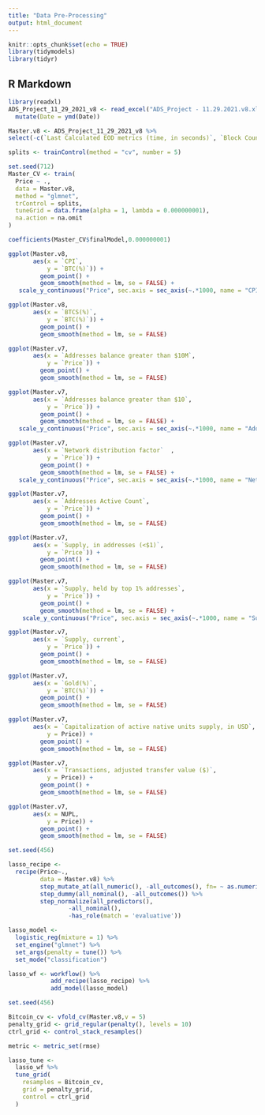 ```yaml
---
title: "Data Pre-Processing"
output: html_document
---
```


```r
knitr::opts_chunk$set(echo = TRUE)
library(tidymodels)
library(tidyr)
```

## R Markdown

```r
library(readxl)
ADS_Project_11_29_2021_v8 <- read_excel("ADS_Project - 11.29.2021.v8.xlsx") %>%
  mutate(Date = ymd(Date))
```

```r
Master.v8 <- ADS_Project_11_29_2021_v8 %>%
select(-c(`Last Calculated EOD metrics (time, in seconds)`, `Block Count`, `Block Size (mean, in bytes)`, `Block Weight, (mean`, `Capitalization of current supply, MVRV`, `Capitalization of free float, MVRV`, `Difficulty, Last Block`, `Difficulty, Mean Block`, `Mean Transaction Fee per Byte of all blocks, native units`, `Mean Transaction Fee per Byte, native units`, `Median Transaction Fee, native units`, `Median Fee per Transacation, USD`, `Addresses balance greater than 0.001 native units`, `Addresses balance greater than 0.01 native units`, `Addresses balance greater than 0.1 native units`,`Addresses balance greater than 100 native units`, `Addresses balance greater than 100K native units`, `Addresses balance greater than 10 native units`, `Addresses balance greater than 10K native units`, `Addresses balance greater than 1 native units`, `Addresses balance greater than 1K native units`, `Addresses balance greater than 1M native units`, `Addresses balance greater than 1in100K`, `Addresses balance greater than 1in100M`, `Addresses balance greater than 1in10B`, `Addresses balance greater than 1in10K`, `Addresses balance greater than 1in10K`, `Addresses balance greater than 1in10M`, `Addresses balance greater than 1in1B`, `Addresses balance greater than 1in1K`, `Addressesbalance greater than 1in1M`, `Total Fees, native units`, `Flow to exchanges, native units`, `Flow out exchanges, native units`, `Gas Limit Block`, `Gas Limit, transaction`, `Gas Used, transaction`, `Hash Rate Mean, 30d`, `Issuance, native units`, `Issuance, percent annualized`, `Issuance,  percent daily`, `Issuance Total, native units`,`NVT, adjusted, 90d MA`, `NVT, adjusted, free float,  90d MA`, `ROI, 1y (%)`, `Revenue, per hash unit (Native Currency)`, `Revenue Daily, per hash unit/second (Native Currency)`, `Miner Rev (Native Currency)`, `Supply, 10y Active`, `Supply, 5yr Active`, `Supply, 4yr Active`, `Supply, 3yr Active`, `Supply, 1yr Active Trailing (%)`, `Supply, in addresses (<0.001, native currency)`, `Supply, in addresses (<0.01M, native currency)`, `Supply, in addresses (<0.1, native currency)`, `Supply, in addresses (<1, native currency)`, `Supply, in addresses (<10, native currency)`, `Supply, in addresses (<100, native currency)`, `Supply, in addresses (<100K, native currency)`, `Supply, in addresses (<10K, native currency)`, `Supply, in addresses (<1K, native currency)`, `Supply, in addresses (<1M, native currency)`, `Supply, Miner address with 1 mining entity (native currency)`, `Supply, All Miners (native currency)`, `Transactions, adjusted transfer value (native currency)`, `Transactions, mean transfer value (native currency)`, `Transactions, median transfer value (native currency)`, `Transactions, mean transfer value ($)`, `Transactions, median transfer value (native currency)`, `Velocity, 1yr current supply`, `Volatility, 180d daily returns`, `Volatility, 30d daily returns`, `Price, BTC`, `Transactions, median transfer value ($)`, `Price, ($)`))
```


```r
splits <- trainControl(method = "cv", number = 5)

set.seed(712)
Master_CV <- train(
  Price ~ .,
  data = Master.v8,
  method = "glmnet",
  trControl = splits,
  tuneGrid = data.frame(alpha = 1, lambda = 0.000000001),
  na.action = na.omit
)

coefficients(Master_CV$finalModel,0.000000001)
```
```r
ggplot(Master.v8,
       aes(x = `CPI`,
           y = `BTC(%)`)) + 
         geom_point() + 
         geom_smooth(method = lm, se = FALSE) +
   scale_y_continuous("Price", sec.axis = sec_axis(~.*1000, name = "CPI"))

```
```r
ggplot(Master.v8,
       aes(x = `BTCS(%)`,
           y = `BTC(%)`)) + 
         geom_point() + 
         geom_smooth(method = lm, se = FALSE)

```

```r
ggplot(Master.v7,
       aes(x = `Addresses balance greater than $10M`,
           y = `Price`)) + 
         geom_point() + 
         geom_smooth(method = lm, se = FALSE)
```
```r
ggplot(Master.v7,
       aes(x = `Addresses balance greater than $10`,
           y = `Price`)) + 
         geom_point() + 
         geom_smooth(method = lm, se = FALSE) +
   scale_y_continuous("Price", sec.axis = sec_axis(~.*1000, name = "Address Balance > $10"))
```
```r
ggplot(Master.v7,
       aes(x = `Network distribution factor`  ,
           y = `Price`)) + 
         geom_point() + 
         geom_smooth(method = lm, se = FALSE) +
   scale_y_continuous("Price", sec.axis = sec_axis(~.*1000, name = "Network Distribution Factor"))
```
```r
ggplot(Master.v7,
       aes(x = `Addresses Active Count`,
           y = `Price`)) + 
         geom_point() + 
         geom_smooth(method = lm, se = FALSE)
```
```r
ggplot(Master.v7,
       aes(x = `Supply, in addresses (<$1)`,
           y = `Price`)) + 
         geom_point() + 
         geom_smooth(method = lm, se = FALSE)
```
```r
ggplot(Master.v7,
       aes(x = `Supply, held by top 1% addresses`,
           y = `Price`)) + 
         geom_point() +
         geom_smooth(method = lm, se = FALSE) +
    scale_y_continuous("Price", sec.axis = sec_axis(~.*1000, name = "Supply, held by Top 1%"))
```
```r
ggplot(Master.v7,
       aes(x = `Supply, current`,
           y = `Price`)) + 
         geom_point() + 
         geom_smooth(method = lm, se = FALSE)
```

```r
ggplot(Master.v7,
       aes(x = `Gold(%)`,
           y = `BTC(%)`)) + 
         geom_point() + 
         geom_smooth(method = lm, se = FALSE)
```
```r
ggplot(Master.v7,
       aes(x = `Capitalization of active native units supply, in USD`,
           y = Price)) + 
         geom_point() + 
         geom_smooth(method = lm, se = FALSE)
```
```r
ggplot(Master.v7,
       aes(x = `Transactions, adjusted transfer value ($)`,
           y = Price)) + 
         geom_point() + 
         geom_smooth(method = lm, se = FALSE)
```

```r
ggplot(Master.v7,
       aes(x = NUPL,
           y = Price)) + 
         geom_point() + 
         geom_smooth(method = lm, se = FALSE)
```


```r
set.seed(456)

lasso_recipe <- 
  recipe(Price~.,
         data = Master.v8) %>%
         step_mutate_at(all_numeric(), -all_outcomes(), fn= ~ as.numeric(.)) %>%
         step_dummy(all_nominal(), -all_outcomes()) %>%
         step_normalize(all_predictors(),
                 -all_nominal(),
                 -has_role(match = 'evaluative'))

```

```r
lasso_model <- 
  logistic_reg(mixture = 1) %>%
  set_engine("glmnet") %>%
  set_args(penalty = tune()) %>%
  set_mode("classification")

lasso_wf <- workflow() %>%
            add_recipe(lasso_recipe) %>%
            add_model(lasso_model)
```

```r
set.seed(456)

Bitcoin_cv <- vfold_cv(Master.v8,v = 5)
penalty_grid <- grid_regular(penalty(), levels = 10)
ctrl_grid <- control_stack_resamples()

metric <- metric_set(rmse)
```

```r
lasso_tune <- 
  lasso_wf %>% 
  tune_grid(
    resamples = Bitcoin_cv,
    grid = penalty_grid,
    control = ctrl_grid
  )

```


